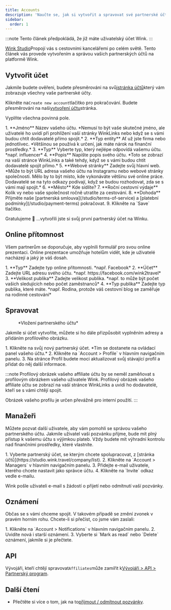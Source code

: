```yaml
---
title: Accounts
description: 'Naučte se, jak si vytvořit a spravovat své partnerské účty na platformě Wink.'
sidebar:
  order: 1
---
```


:::note
Tento článek předpokládá, že již máte uživatelský účet Wink.
:::

[Wink Studio](https://studio.wink.travel)Propojí vás s cestovními kancelářemi po celém světě. Tento článek vás provede vytvořením a správou vašich partnerských účtů na platformě Wink.

## Vytvořit účet

Jakmile budete ověřeni, budete přesměrováni na svůj[stránka účtů](https://studio.wink.travel/company/list)který vám zobrazuje všechny vaše partnerské účty.

Klikněte na`Create new account`tlačítko pro pokračování. Budete přesměrováni na naši[vytvoření účtu](https://studio.wink.travel/company/create)stránka.

Vyplňte všechna povinná pole.

<Steps>
  1. **Jméno** Název vašeho účtu. *Nemusí to být vaše skutečné jméno, ale uživatelé ho uvidí při prohlížení vaší stránky WinkLinks nebo když se s vámi budou chtít dodavatelé přímo spojit.*
  2. **Typ entity** Ať už jste firma nebo jednotlivec. *Většinou se používá k určení, jak máte nárok na finanční prostředky.*
  3. **Typ** Vyberte typ, který nejlépe odpovídá vašemu účtu. *např. influencer*
  4. **Popis** Napište popis svého účtu. *Toto se zobrazí na vaší stránce WinkLinks a také tehdy, když se s vámi budou chtít dodavatelé spojit přímo.*
  5. **Webové stránky** Zadejte svůj hlavní web. *Může to být URL adresa vašeho účtu na Instagramu nebo webové stránky společnosti. Mělo by to být místo, kde vykonáváte většinu své online práce. Dodavatelé se na tyto odkazy podívají, když se budou rozhodovat, zda se s vámi mají spojit.*
  6. **Město** Kde sídlíte?
  7. **Roční cestovní výdaje** Kolik vy nebo vaše společnost ročně utratíte za cestování.
  8. **Dohoda** Přijměte naše [partnerská smlouva](/studio/terms-of-service) a [platební podmínky](/studio/payment-terms) pokračovat.
  9. Klikněte na `Save` tlačítko.
</Steps>


Gratulujeme 🎉 ...vytvořili jste si svůj první partnerský účet na Winku.

## Online přítomnost

Všem partnerům se doporučuje, aby vyplnili formulář pro svou online prezentaci. Online prezentace umožňuje hotelům vidět, kde je uživatelé nacházejí a jaký je váš dosah.

<Steps>
  1. **Typ** Zadejte typ online přítomnosti. *např. Facebook*
  2. **Účet** Zadejte URL adresu svého účtu. *např. https://facebook.com/wink2travel*
  3. **Velikost publika** Zadejte velikost publika. *např. to může být počet vašich sledujících nebo počet zaměstnanců*
  4. **Typ publika** Zadejte typ publika, které máte. *např. Rodina, protože váš cestovní blog se zaměřuje na rodinné cestování*
</Steps>


## Spravovat

<figure>
  <CloudinaryImage width="350" height="448" resize="scale" quality="best" alt="Partnerský účet" src="academy/affiliate-account" errorImage="noimage_opaque_nyrtl0.png" />

  <figcaption>*Vložení partnerského účtu*</figcaption>
</figure>


Jakmile si účet vytvoříte, můžete si ho dále přizpůsobit vyplněním adresy a přidáním profilového obrázku.

<Steps>
  1. Klikněte na svůj nový partnerský účet. *Tím se dostanete na ovládací panel vašeho účtu.*
  2. Klikněte na `Account > Profile` v hlavním navigačním panelu.
  3. Na stránce Profil budete moci aktualizovat svůj stávající profil a přidat do něj další informace.
</Steps>


:::note
Profilový obrázek vašeho affiliate účtu by se neměl zaměňovat s profilovým obrázkem vašeho uživatele Wink. Profilový obrázek vašeho affiliate účtu se zobrazí na vaší stránce WinkLinks a uvidí ho dodavatelé, kteří se s vámi chtějí spojit.

Obrázek vašeho profilu je určen převážně pro interní použití. :::

## Manažeři

Můžete pozvat další uživatele, aby vám pomohli se správou vašeho partnerského účtu. Jakmile uživatel vaši pozvánku přijme, bude mít plný přístup k vašemu účtu s výjimkou plateb. Vždy budete mít výhradní kontrolu nad finančními prostředky, které vlastníte.

<Steps>
  1. Vyberte partnerský účet, se kterým chcete spolupracovat, z [stránka účtů](https://studio.wink.travel/company/list).
  2. Klikněte na `Account > Managers` v hlavním navigačním panelu.
  3. Přidejte e-mail uživatele, kterého chcete nastavit jako správce účtu.
  4. Klikněte na `Invite` odkaz vedle e-mailu.
</Steps>


Wink pošle uživateli e-mail s žádostí o přijetí nebo odmítnutí vaší pozvánky.

## Oznámení

Občas se s vámi chceme spojit. V takovém případě se změní zvonek v pravém horním rohu.
Chcete-li si přečíst, co jsme vám zaslali:

<Steps>
  1. Klikněte na `Account > Notifications` v hlavním navigačním panelu.
  2. Uvidíte nová i starší oznámení.
  3. Vyberte si `Mark as read` nebo `Delete` oznámení, jakmile si je přečtete.
</Steps>


## API

Vývojáři, kteří chtějí spravovat`Affiliates`může zamířit k[Vývojáři > API > Partnerský program](/developers/apis/#affiliate-api).

## Další čtení

* Přečtěte si více o tom, jak na to[přijmout / odmítnout pozvánky](/user/invites).


